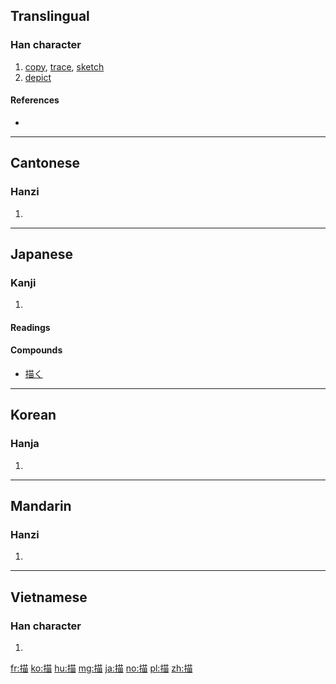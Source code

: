 ==Translingual==

===Han character===
{{Han char|rn=64|rad=手|as=08|sn=11|four=5406<sub>0</sub>|canj=手廿田 (QTW)|ids=⿰[[扌]][[苗]]}}

# [[copy]], [[trace]], [[sketch]]
# [[depict]]

====References====
* {{Han ref|kx=0441.170|dkj=12339|dj=0792.130|hdz=31892.030|uh=63CF|ud=25551|bh=B479|bd=46201}}

----

==Cantonese==

===Hanzi===
{{yue-hanzi|jyut=miu4|y=miu4}}

# {{defn|lang=yue|sort=手08}}

----

==Japanese==

===Kanji===
{{ja-kanji|grade=c|rs=手08}}

# {{defn|lang=ja|sort=手08}}

====Readings====
{{ja-readings|goon=[[みょう]] (myō)|kanon=[[びょう]] (byō)|kun=[[えがく]] (egaku), [[かく]] (kaku)}}

====Compounds====
* [[描く]]

----

==Korean==

===Hanja===
{{ko-hanja|hangeul=묘|eumhun=|rv=myo|mr=myo|y=myo}}

# {{defn|lang=ko|sort=手08}}

----

==Mandarin==

===Hanzi===
{{cmn-hanzi|pin=[[miáo]] ([[miao2]]), [[dī]] ([[di1]]), [[dǐ]] ([[di3]]), [[shí]] ([[shi2]])|wg=miao<sup>2</sup>, ti<sup>1</sup>, ti<sup>3</sup>, shih<sup>2</sup>}}

# {{defn|lang=cmn|sort=手08}}

----

==Vietnamese==

===Han character===
{{vi-hantu|[[miêu]]|rs=手08}}

# {{defn|lang=vi|sort=手08}}

[[fr:描]]
[[ko:描]]
[[hu:描]]
[[mg:描]]
[[ja:描]]
[[no:描]]
[[pl:描]]
[[zh:描]]